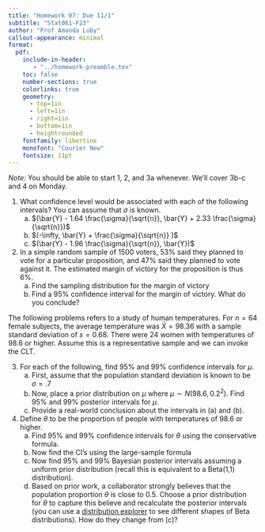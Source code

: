 ```yaml
---
title: "Homework 07: Due 11/1"
subtitle: "Stat061-F23"
author: "Prof Amanda Luby"
callout-appearance: minimal
format:
  pdf:
    include-in-header: 
       - "../homework-preamble.tex"
    toc: false
    number-sections: true
    colorlinks: true
    geometry:
      - top=1in
      - left=1in
      - right=1in
      - bottom=1in
      - heightrounded
    fontfamily: libertine
    monofont: "Courier New"
    fontsize: 11pt
---
```


*Note:* You should be able to start 1, 2, and 3a whenever. We'll cover 3b-c and 4 on Monday. 

1. What confidence level would be associated with each of the following intervals? You can assume that $\sigma$ is known. 
   (a) $(\bar{Y} - 1.64 \frac{\sigma}{\sqrt{n}}, \bar{Y} + 2.33 \frac{\sigma}{\sqrt{n}})$
   (b) $(-\infty, \bar{Y} + \frac{\sigma}{\sqrt{n}} )$
   (c) $(\bar{Y} - 1.96 \frac{\sigma}{\sqrt{n}}, \bar{Y})$
  
  
2. In a simple random sample of 1500 voters, 53% said they planned to vote for a particular proposition, and 47% said they planned to vote against it. The estimated margin of victory for the proposition is thus 6%. 
   (a) Find the sampling distribution for the margin of victory
   (b) Find a 95% confidence interval for the margin of victory. What do you conclude? 
  
The following problems refers to a study of human temperatures. For $n=64$ female subjects, the average temperature was $\bar{X} = 98.36$ with a sample standard deviation of $s = 0.68$. There were 24 women with temperatures of $98.6$ or higher. Assume this is a representative sample and we can invoke the CLT. 

3. For each of the following, find 95% and 99% confidence intervals for $\mu$. 
   (a) First, assume that the population standard deviation is known to be $\sigma = .7$
   (b) Now, place a prior distribution on $\mu$ where $\mu \sim N(98.6, 0.2^2)$. Find 95% and 99% posterior intervals for $\mu$. 
   (c) Provide a real-world conclusion about the intervals in (a) and (b). 
  
4. Define $\theta$ to be the proportion of people with temperatures of 98.6 or higher. 
   (a) Find 95% and 99% confidence intervals for $\theta$ using the conservative formula. 
   (b) Now find the CI's using the large-sample formula
   (c) Now find 95% and 99% Bayesian posterior intervals assuming a uniform prior distribution (recall this is equivalent to a Beta(1,1) distribution). 
   (d) Based on prior work, a collaborator strongly believes that the population proportion $\theta$ is close to $0.5$. Choose a prior distribution for $\theta$ to capture this believe and recalculate the posterior intervals (you can use a [distribution explorer](https://distribution-explorer.github.io/continuous/beta.html) to see different shapes of Beta distributions). How do they change from (c)?


